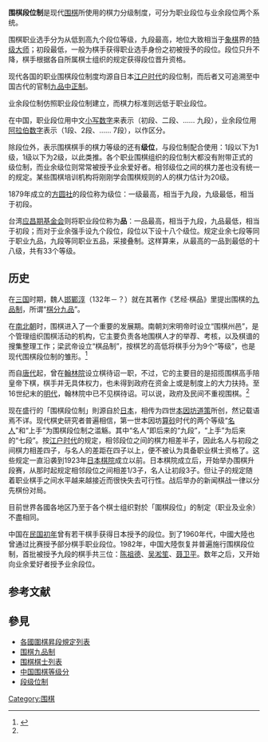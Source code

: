 {{refimprove|time=2016-03-11T04:59:46+00:00}}
{{围棋}}
'''围棋段位制'''是现代[[围棋|围棋]]所使用的棋力分级制度，可分为职业段位与业余段位两个系统。

围棋职业选手分为从低到高九个段位等级，九段最高，地位大致相当于[[象棋|象棋]]界的[[特级大师|特级大师]]；初段最低，一般为棋手获得职业选手身份之初被授予的段位。段位只升不降，棋手根据各自所属棋士组织的规定获得段位晋升资格。

现代各国的职业围棋段位制度均源自日本[[江户时代|江户时代]]的段位制，而后者又可追溯至中国古代的官制[[九品中正制|九品中正制]]。

业余段位制仿照职业段位制建立，而棋力标准则远低于职业段位。

在中国，职业段位用中文[[小写数字|小写数字]]来表示（初段、二段、…… 九段），业余段位用[[阿拉伯数字|阿拉伯数字]]表示（1段、2段、…… 7段），以作区分。

除段位外，表示围棋棋手的棋力等级的还有'''级位'''，与段位制配合使用：1段以下为1级，1级以下为2级，以此类推。各个职业围棋组织的段位制大都没有附带正式的级位制，而业余级位则常常被授予业余爱好者。相邻级位之间的棋力差也没有统一的规定。某些围棋培训机构将刚刚学会围棋规则的人的棋力估计为20级。

1879年成立的[[方圆社|方圆社]]的段位称为级位：一级最高，相当于九段，九级最低，相当于初段。

台湾[[应昌期基金会|应昌期基金会]]则将职业段位称为'''品'''：一品最高，相当于九段，九品最低，相当于初段；而对于业余强手设九个段位，段位以下设十八个级位。规定业余七段等同于职业九品，九段等同职业五品，采接叠制。这样算来，从最高的一品到最低的十八级，共有33个等级。

==历史==
在[[三国|三国]]时期，魏人[[邯鄲淳|邯鄲淳]]（132年－？）就在其著作《艺经·棋品》里提出围棋的[[围棋九品制|九品制]]，所谓“[[围棋九品制|棋分九品]]”。

在[[南北朝|南北朝]]时，围棋进入了一个重要的发展期。南朝刘宋明帝时设立“围棋州邑”，是个管理组织围棋活动的机构，它主要负责各地围棋人才的举荐、考核，以及棋谱的搜集整理工作；梁武帝设立“棋品制”，按棋艺的高低将棋手分为9个“等级”，也是现代围棋段位制的雏形。<ref name=":0">{{Cite web|url=http://sports.sina.com.cn/go/2018-02-09/doc-ifyrmfmc0780575.shtml|title=围棋叫做GO的原因 和西方传播及日本有联系|accessdate=2018-11-29|author=元美|date=2018-02-09|work=k.sina.com.cn|publisher=|archive-date=2018-11-29|archive-url=https://web.archive.org/web/20181129184402/http://sports.sina.com.cn/go/2018-02-09/doc-ifyrmfmc0780575.shtml|dead-url=no}}</ref>

而自[[唐代|唐代]]起，曾在[[翰林院|翰林院]]设立棋待诏一职，不过，它的主要目的是招揽围棋高手陪皇帝下棋，棋手并无具体权力，也未得到政府在资金上或是制度上的大力扶持。至16世纪末的[[明代|明代]]，翰林院中已不见棋待诏。可以说，政府及民间不重视围棋。<ref name=":0" />

现在盛行的「围棋段位制」則源自於[[日本|日本]]，相传为四世[[本因坊家|本因坊]][[本因坊道策|道策]]所创，然记载语焉不详。现代棋史研究者普遍相信，第一世本因坊[[算砂|算砂]]时代的两个等级“[[名人_(圍棋)|名人]]”和“上手”为围棋段位制之滥觞。其中“名人”即后来的“九段”，“上手”为后来的“七段”。按[[江户时代|江户时代]]的规定，相邻段位之间的棋力相差半子，因此名人与初段之间棋力相差四子，与名人的差距在四子以上，便不被认为具备职业棋士资格了。这些规定一直沿袭到1923年[[日本棋院|日本棋院]]成立以前。日本棋院成立后，开始举办围棋升段赛，从那时起规定相邻段位之间相差1/3子，名人让初段3子。但让子的规定随着职业棋手之间水平越来越接近而很快失去可行性。战后举办的新闻棋战一律以分先棋份对局。

目前世界各國各地区乃至于各个棋士组织對於「圍棋段位」的制定（职业及业余）不盡相同。

中国在[[中華民國_(大陸時期)|民国初年]]曾有若干棋手获得日本授予的段位。到了1960年代，中國大陸也曾通过比赛授予部分棋手职业段位。1982年，中国大陸恢复并普遍施行围棋段位制，首批被授予九段的棋手共三位：[[陈祖德|陈祖德]]、[[吴淞笙|吴淞笙]]、[[聂卫平|聂卫平]]。数年之后，又开始向业余爱好者授予业余段位。

== 参考文献 ==
{{reflist}}

== 參見 ==
*[[各國圍棋昇段規定列表|各國圍棋昇段規定列表]]
*[[围棋九品制|围棋九品制]]
*[[围棋棋士列表|围棋棋士列表]]
*[[中国围棋等级分|中国围棋等级分]]
*[[段级位制|段级位制]]

{{GoNavbox}}

[[Category:围棋|Category:围棋]]